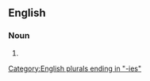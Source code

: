 ==English==

===Noun===
{{head|en|noun plural form}}

# {{plural of|austerity|lang=en}}

[[Category:English plurals ending in "-ies"]]
